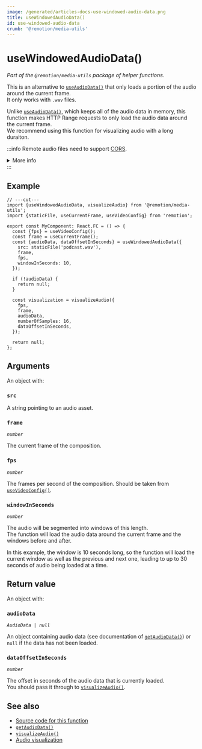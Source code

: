 ```yaml
---
image: /generated/articles-docs-use-windowed-audio-data.png
title: useWindowedAudioData()
id: use-windowed-audio-data
crumb: '@remotion/media-utils'
---
```


# useWindowedAudioData()<AvailableFrom v="4.0.240" />

_Part of the `@remotion/media-utils` package of helper functions._

This is an alternative to [`useAudioData()`](/docs/use-audio-data) that only loads a portion of the audio around the current frame.  
It only works with `.wav` files.

Unlike [`useAudioData()`](/docs/use-audio-data), which keeps all of the audio data in memory, this function makes HTTP Range requests to only load the audio data around the current frame.  
We recommend using this function for visualizing audio with a long duraiton.

:::info
Remote audio files need to support [CORS](https://developer.mozilla.org/en-US/docs/Web/HTTP/CORS).

<details>
  <summary>More info</summary>
  <ul>
    <li>
      Remotion's origin is usually <code>http://localhost:3000</code>, but it
      may be different if rendering on Lambda or the port is busy.
    </li>
    <li>
      You can use{' '}
      <a href="/docs/get-audio-duration-in-seconds">
        <code>getAudioDurationInSeconds()</code>
      </a>{' '}
      without the audio needing CORS.
    </li>
    <li>
      You can{' '}
      <a href="/docs/chromium-flags#--disable-web-security">disable CORS</a>{' '}
      during renders.
    </li>
  </ul>
</details>
:::

## Example

```tsx twoslash
// ---cut---
import {useWindowedAudioData, visualizeAudio} from '@remotion/media-utils';
import {staticFile, useCurrentFrame, useVideoConfig} from 'remotion';

export const MyComponent: React.FC = () => {
  const {fps} = useVideoConfig();
  const frame = useCurrentFrame();
  const {audioData, dataOffsetInSeconds} = useWindowedAudioData({
    src: staticFile('podcast.wav'),
    frame,
    fps,
    windowInSeconds: 10,
  });

  if (!audioData) {
    return null;
  }

  const visualization = visualizeAudio({
    fps,
    frame,
    audioData,
    numberOfSamples: 16,
    dataOffsetInSeconds,
  });

  return null;
};
```

## Arguments

An object with:

### `src`

A string pointing to an audio asset.

### `frame`

_`number`_

The current frame of the composition.

### `fps`

_`number`_

The frames per second of the composition. Should be taken from [`useVideoConfig()`](/docs/use-video-config).

### `windowInSeconds`

_`number`_

The audio will be segmented into windows of this length.  
The function will load the audio data around the current frame and the windows before and after.

In this example, the window is 10 seconds long, so the function will load the current window as well as the previous and next one, leading to up to 30 seconds of audio being loaded at a time.

## Return value

An object with:

### `audioData`

_`AudioData | null`_

An object containing audio data (see documentation of [`getAudioData()`](/docs/get-audio-data)) or `null` if the data has not been loaded.

### `dataOffsetInSeconds`

_`number`_

The offset in seconds of the audio data that is currently loaded.  
You should pass it through to [`visualizeAudio()`](/docs/visualize-audio).

## See also

- [Source code for this function](https://github.com/remotion-dev/remotion/blob/main/packages/media-utils/src/use-audio-data.ts)
- [`getAudioData()`](/docs/get-audio-data)
- [`visualizeAudio()`](/docs/visualize-audio)
- [Audio visualization](/docs/audio-visualization)
